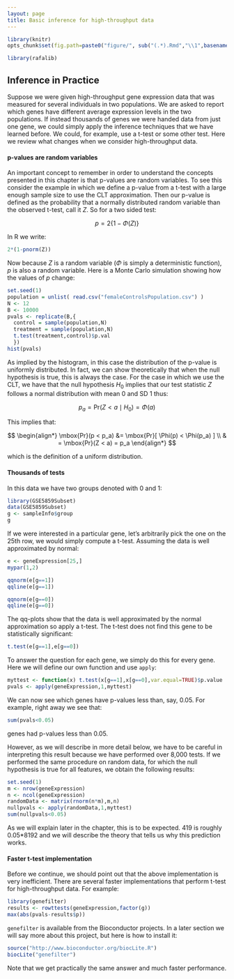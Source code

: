 ```yaml
---
layout: page
title: Basic inference for high-throughput data
---
```


```r
library(knitr)
opts_chunk$set(fig.path=paste0("figure/", sub("(.*).Rmd","\\1",basename(knitr:::knit_concord$get('infile'))), "-"))
```

```r
library(rafalib)
```


## Inference in Practice

Suppose we were given high-throughput gene expression data that was measured for several individuals in two populations. We are asked to report which genes have different average expression levels in the two populations. If instead thousands of genes we were handed data from just one gene, we could simply apply the inference techniques that we have learned before. We could, for example, use a t-test or some other test. Here we review what changes when we consider high-throughput data.

#### p-values are random variables

An important concept to remember in order to understand the concepts presented in this chapter is that p-values are random variables. To see this  consider the example in which we define a p-value from a t-test with a large enough sample size to use the CLT approximation. Then our p-value is defined as the probability that a normally distributed random variable than the observed t-test, call it $Z$. So for a two sided test: 

$$
p = 2 \{ 1 - \Phi(Z)\}
$$

In R we write:
```r
2*(1-pnorm(Z))
```

Now because $Z$ is a random variable ($\Phi$ is simply a deterministic function), $p$ is also a random variable. Here is a Monte Carlo simulation showing 
how the values of $p$ change:


```r
set.seed(1)
population = unlist( read.csv("femaleControlsPopulation.csv") )
N <- 12
B <- 10000
pvals <- replicate(B,{
  control = sample(population,N)
  treatment = sample(population,N)
  t.test(treatment,control)$p.val 
  })
hist(pvals)
```

As implied by the histogram, in this case the distribution of the p-value is uniformly distributed. In fact, we can show theoretically that when the null hypothesis is true, this is always the case. For the case in which we use the CLT, we have that the null hypothesis $H_0$ implies that our test statistic $Z$  follows a normal distribution with mean 0 and SD 1 thus:

$$
p_a = \mbox{Pr}(Z < a \mid H_0) = \Phi(a)
$$

This implies that:

$$
\begin{align*}
\mbox{Pr}(p < p_a) &= \mbox{Pr}[ \Phi(p) < \Phi(p_a) ] \\
  & = \mbox{Pr}(Z < a) = p_a
\end{align*}
$$

which is the definition of a uniform distribution.

#### Thousands of tests

In this data we have two groups denoted with 0 and 1:
```r
library(GSE5859Subset)
data(GSE5859Subset)
g <- sampleInfo$group
g
```

If we were interested in a particular gene, let's arbitrarily pick the one on the 25th row, we would simply compute a t-test. Assuming the data is well approximated by normal:

```r
e <- geneExpression[25,]
mypar(1,2)

qqnorm(e[g==1])
qqline(e[g==1])

qqnorm(e[g==0])
qqline(e[g==0])
```

The qq-plots show that the data is well approximated by the normal approximation so apply a t-test. The t-test does not find this gene to be statistically significant:

```r
t.test(e[g==1],e[g==0])
```

To answer the question for each gene, we simply do this for every gene. Here we will define our own function and use `apply`:

```r
myttest <- function(x) t.test(x[g==1],x[g==0],var.equal=TRUE)$p.value
pvals <- apply(geneExpression,1,myttest)
```

We can now see which genes have p-values less than, say, 0.05. For example, right away we see that:

```r
sum(pvals<0.05)
```

genes had p-values less than 0.05.

However, as we will describe in more detail below, we have to be careful in interpreting this result because we have performed over 8,000 tests. If we performed the same procedure on random data, for which the null hypothesis is true for all features, we obtain the following results:

```r
set.seed(1)
m <- nrow(geneExpression)
n <- ncol(geneExpression)
randomData <- matrix(rnorm(n*m),m,n)
nullpvals <- apply(randomData,1,myttest)
sum(nullpvals<0.05)
```

As we will explain later in the chapter, this is to be expected. 419 is roughly 0.05*8192 and we will describe the theory that tells us why this prediction works.

#### Faster t-test implementation

Before we continue, we should point out that the above implementation is very inefficient. There are several faster implementations that perform t-test for high-throughput data. For example:

```r
library(genefilter)
results <- rowttests(geneExpression,factor(g))
max(abs(pvals-results$p))
```

`genefilter` is available from the Bioconductor projects. In a later section we will say more about this project, but here is how to install it:
 
```r
source("http://www.bioconductor.org/biocLite.R")
biocLite("genefilter")
```

Note that we get practically the same answer and much faster performance.


